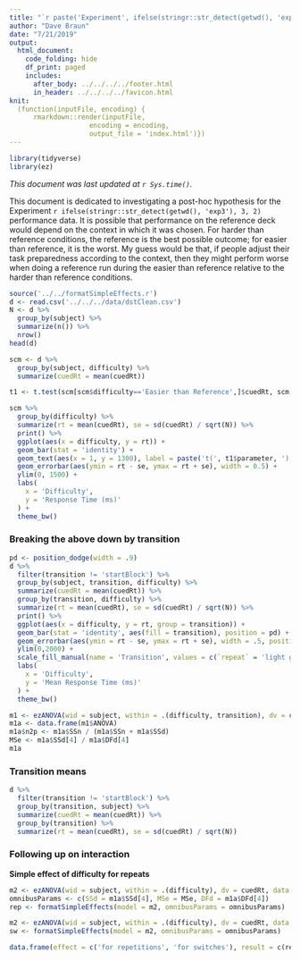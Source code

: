 ```yaml
---
title: "`r paste('Experiment', ifelse(stringr::str_detect(getwd(), 'exp3'), 3, 2), 'Exploratory Performance Analyses')`"
author: "Dave Braun"
date: "7/21/2019"
output: 
  html_document:
    code_folding: hide
    df_print: paged
    includes:
      after_body: ../../../../footer.html
      in_header: ../../../../favicon.html
knit:
  (function(inputFile, encoding) {
      rmarkdown::render(inputFile,
                    encoding = encoding,
                    output_file = 'index.html')})
---
```

```r
library(tidyverse)
library(ez)
```

*This document was last updated at `r Sys.time()`.*

This document is dedicated to investigating a post-hoc hypothesis for the Experiment `r ifelse(stringr::str_detect(getwd(), 'exp3'), 3, 2)` performance data. It is possible that performance on the reference deck would depend on the context in which it was chosen. For harder than reference conditions, the reference is the best possible outcome; for easier than reference, it is the worst. My guess would be that, if people adjust their task preparedness according to the context, then they might perform worse when doing a reference run during the easier than reference relative to the harder than reference conditions.

```r
source('../../formatSimpleEffects.r')
d <- read.csv('../../../data/dstClean.csv')
N <- d %>% 
  group_by(subject) %>% 
  summarize(n()) %>% 
  nrow()
head(d)
```


```r
scm <- d %>% 
  group_by(subject, difficulty) %>% 
  summarize(cuedRt = mean(cuedRt))

t1 <- t.test(scm[scm$difficulty=='Easier than Reference',]$cuedRt, scm[scm$difficulty=='Harder than Reference',]$cuedRt, paired = TRUE)

scm %>% 
  group_by(difficulty) %>% 
  summarize(rt = mean(cuedRt), se = sd(cuedRt) / sqrt(N)) %>% 
  print() %>% 
  ggplot(aes(x = difficulty, y = rt)) +
  geom_bar(stat = 'identity') + 
  geom_text(aes(x = 1, y = 1300), label = paste('t(', t1$parameter, ') = ', abs(round(t1$statistic, 2)), ', p ', ifelse(t1$p.value < .001, '< .001', round(t1$p.value, 3)), sep = '')) +
  geom_errorbar(aes(ymin = rt - se, ymax = rt + se), width = 0.5) +
  ylim(0, 1500) +
  labs(
    x = 'Difficulty',
    y = 'Response Time (ms)'
  ) +
  theme_bw()
```



### Breaking the above down by transition

```r
pd <- position_dodge(width = .9)
d %>% 
  filter(transition != 'startBlock') %>% 
  group_by(subject, transition, difficulty) %>% 
  summarize(cuedRt = mean(cuedRt)) %>% 
  group_by(transition, difficulty) %>% 
  summarize(rt = mean(cuedRt), se = sd(cuedRt) / sqrt(N)) %>% 
  print() %>% 
  ggplot(aes(x = difficulty, y = rt, group = transition)) +
  geom_bar(stat = 'identity', aes(fill = transition), position = pd) +
  geom_errorbar(aes(ymin = rt - se, ymax = rt + se), width = .5, position = pd) +
  ylim(0,2000) +
  scale_fill_manual(name = 'Transition', values = c(`repeat` = 'light grey', `switch` = 'black'), labels = c(`repeat` = 'Repeat', `switch` = 'Switch')) +
  labs(
    x = 'Difficulty',
    y = 'Mean Response Time (ms)'
  ) +
  theme_bw()
```


```r
m1 <- ezANOVA(wid = subject, within = .(difficulty, transition), dv = cuedRt, data = d[d$transition !='startBlock',], detailed = TRUE)
m1a <- data.frame(m1$ANOVA)
m1a$n2p <- m1a$SSn / (m1a$SSn + m1a$SSd)
MSe <- m1a$SSd[4] / m1a$DFd[4]
m1a
```



### Transition means
```r
d %>% 
  filter(transition != 'startBlock') %>% 
  group_by(transition, subject) %>% 
  summarize(cuedRt = mean(cuedRt)) %>% 
  group_by(transition) %>% 
  summarize(rt = mean(cuedRt), se = sd(cuedRt) / sqrt(N))
```


### Following up on interaction


**Simple effect of difficulty for repeats**
```r
m2 <- ezANOVA(wid = subject, within = .(difficulty), dv = cuedRt, data = d[d$transition == 'repeat',], detailed = TRUE)
omnibusParams <- c(SSd = m1a$SSd[4], MSe = MSe, DFd = m1a$DFd[4])
rep <- formatSimpleEffects(model = m2, omnibusParams = omnibusParams)

m2 <- ezANOVA(wid = subject, within = .(difficulty), dv = cuedRt, data = d[d$transition == 'switch',], detailed = TRUE)
sw <- formatSimpleEffects(model = m2, omnibusParams = omnibusParams)

data.frame(effect = c('for repetitions', 'for switches'), result = c(rep, sw))
```

















